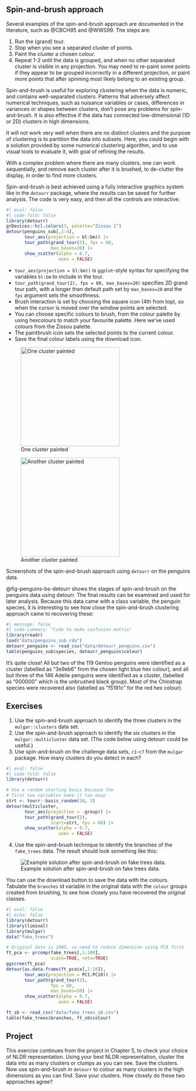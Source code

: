 ## Spin-and-brush approach {#sec-clust-graphics}

\index{brushing!persistent} \index{tour}
\index{cluster analysis!spin-and-brush}

Several examples of the spin-and-brush approach are documented in the literature, such as @CBCH95 and @WWS99. The steps are:

1. Run the (grand) tour.
2. Stop when you see a separated cluster of points.
3. Paint the cluster a chosen colour.
4. Repeat 1-2 until the data is grouped, and when no other separated cluster is visible in any projection. You may need to re-paint some points if they appear to be grouped incorrectly in a different projection, or paint more points that after spinning most likely belong to an existing group.

Spin-and-brush is useful for exploring clustering when the data is numeric, and contains well-separated clusters. Patterns that adversely affect numerical techniques, such as nuisance variables or cases, differences in variances or shapes between clusters, don't pose any problems for spin-and-brush. It is also effective if the data has connected low-dimensional (1D or 2D) clusters in high dimensions. 

It will not work very well when there are no distinct clusters and the purpose of clustering is to partition the data into subsets. Here, you could begin with a solution provided by some numerical clustering algorithm, and to use visual tools to evaluate it, with goal of refining the results.

With a complex problem where there are many clusters, one can work sequentially, and remove each cluster after it is brushed, to de-clutter the display, in order to find more clusters.


Spin-and-brush is best achieved using a fully interactive graphics system like in the `detourr` package, where the results can be saved for further analysis. The code is very easy, and then all the controls are interactive.

\index{software!detourr}


```r
#| eval: false
#| code-fold: false
library(detourr)
grDevices::hcl.colors(3, palette="Zissou 1")
detour(penguins_sub[,1:4], 
       tour_aes(projection = bl:bm)) |>
       tour_path(grand_tour(2), fps = 60, 
                 max_bases=20) |>
       show_scatter(alpha = 0.7, 
                    axes = FALSE)
```

- `tour_aes(projection = bl:bm))` is `ggplot`-style syntax for specifying the variables `bl:bm` to include in the tour. 
- `tour_path(grand_tour(2), fps = 60, max_bases=20)` specifies 2D grand tour path, with a longer than default path set by `max_bases=20` and the `fps` argument sets the smoothness.
- Brush interaction is set by choosing the square icon (4th from top), so when the cursor is moved over the window points are selected.
- You can choose specific colours to brush, from the colour palette by using hexcolours to match your favourite palette. Here we've used colours from the Zissou palette.
- The paintbrush icon sets the selected points to the current colour.
- Save the final colour labels using the download icon. 

::: {#fig-penguins-bs-detourr fig-align="center" layout-ncol=2}


![One cluster painted](images/penguins-bs6.png){#fig-penguins-bs3 fig-alt="Projected view where one cluster can be distinguished and is brushed in blue." fig.align="center" width=270}

![Another cluster painted](images/penguins-bs7.png){#fig-penguins-bs4 fig-alt="Projection where a second cluster can be distinguished and is brushed in red." fig.align="center" width=270}


Screenshots of the spin-and-brush approach using `detourr` on the penguins data. 
:::

@fig-penguins-bs-detourr shows the stages of spin-and-brush on the penguins data using detourr. The final results can be examined and used for later analysis. Because this data came with a class variable, the penguin species, it is interesting to see how close the spin-and-brush clustering approach came to recovering these: 

```r
#| message: false
#| code-summary: "Code to make confusion matrix"
library(readr)
load("data/penguins_sub.rda")
detourr_penguins <- read_csv("data/detourr_penguins.csv")
table(penguins_sub$species, detourr_penguins$colour)
```

It's quite close! All but two of the 119 Gentoo penguins were identified as a cluster (labelled as "3e9eb6" from the chosen light blue hex colour), and all but three of the 146 Adelie penguins were identified as a cluster, (labelled as "000000" which is the unbrushed black group). Most of the Chinstrap species were recovered also (labelled as "f5191c" for the red hex colour).

## Exercises {-}

\index{data!clusters}
\index{data!multicluster}
\index{data!fake trees}

1. Use the spin-and-brush approach to identify the three clusters in the `mulgar::clusters` data set.
2. Use the spin-and-brush approach to identify the six clusters in the `mulgar::multicluster` data set. (The code below using detourr could be useful.)
3. Use spin-and-brush on the challenge data sets, `c1`-`c7` from the `mulgar` package. How many clusters do you detect in each?


```r
#| eval: false
#| code-fold: false
library(detourr)

# Use a random starting basis because the 
# first two variables make it too easy
strt <- tourr::basis_random(10, 2)
detour(multicluster, 
       tour_aes(projection = -group)) |>
       tour_path(grand_tour(2), 
                 start=strt, fps = 60) |>
       show_scatter(alpha = 0.7, 
                    axes = FALSE)
```

4. Use the spin-and-brush technique to identify the branches of the `fake_trees` data. The result should look something like this:

![Example solution after spin-and-brush on fake trees data.](images/fake_trees_sb.png){#fig-fake-trees-sb fig-alt="Projection where some clusters extend in different direction, with point colors indicating the user-identified clusters."}

You can use the download button to save the data with the colours. Tabulate the `branches` id variable in the original data with the `colour` groups created from brushing, to see how closely you have recovered the original classes.

```r
#| eval: false
#| echo: false
library(detourr)
library(liminal)
library(mulgar)
data("fake_trees")

# Original data is 100D, so need to reduce dimension using PCA first
ft_pca <- prcomp(fake_trees[,1:100], 
                 scale=TRUE, retx=TRUE)
ggscree(ft_pca)
detour(as.data.frame(ft_pca$x[,1:10]), 
       tour_aes(projection = PC1:PC10)) |>
       tour_path(grand_tour(2), 
                 fps = 60, 
                 max_bases=50) |>
       show_scatter(alpha = 0.7, 
                    axes = FALSE)

ft_sb <- read_csv("data/fake_trees_sb.csv")
table(fake_trees$branches, ft_sb$colour)
```

## Project {-}

This exercise continues from the project in Chapter 5, to check your choice of NLDR representation. Using your best NLDR representation, cluster the data into as many clusters or clumps as you can see. Save the clusters. Now use spin-and-brush in `detourr` to colour as many clusters in the high dimensions as you can find. Save your clusters. How closely do these two approaches agree? 
